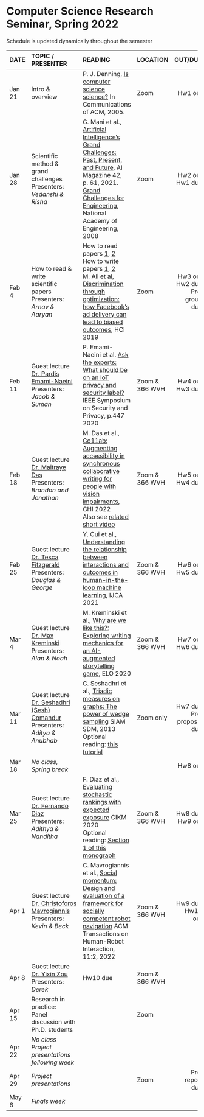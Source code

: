 <h1> Computer Science Research Seminar, Spring 2022 </h1>
Schedule is updated dynamically throughout the semester
</br>

<font size="3">

| DATE        | TOPIC / PRESENTER |READING           |LOCATION |      OUT/DUE |
| ------   |:------------------|:---------------------------------|:------| --------:| 
| Jan 21 | Intro & overview |  P. J. Denning, [Is computer science science?](http://denninginstitute.com/pjd/PUBS/CACMcols/cacmJul07.pdf) In Communications of ACM, 2005.        | Zoom |  Hw1 out |
| Jan 28 |  Scientific method &</br>grand challenges</br>Presenters:</br>*Vedanshi & Risha*              |  G. Mani et al., [Artificial Intelligence’s Grand Challenges: Past, Present, and Future](https://www.andrew.cmu.edu/user/ganeshm/GrandChallengesAIMagazineSpring2021.pdf), AI Magazine 42, p. 61, 2021.</br>[Grand Challenges for Engineering](http://www.engineeringchallenges.org/challenges.aspx), National Academy of Engineering, 2008   | Zoom       |  Hw2 out </br> Hw1 due    |
| Feb 4  |   How to read & write</br>scientific papers  </br>  Presenters:</br>*Arnav & Aaryan*            |  How to read papers [1](https://dl.acm.org/citation.cfm?id=1595493), [2](https://dl.acm.org/citation.cfm?id=1273458)<br>How to write papers [1](https://homes.cs.washington.edu/~mernst/advice/write-technical-paper.html), [2](https://www.nature.com/articles/d41586-019-02918-5)   </br> M. Ali et al, [Discrimination through optimization: how Facebook's ad delivery can lead to biased outcomes](https://dl.acm.org/doi/abs/10.1145/3359301), HCI 2019       |  Zoom  |  Hw3 out </br> Hw2 due</br>Proj group due   |
| Feb 11 | Guest lecture</br>[Dr. Pardis Emami-Naeini](https://homes.cs.washington.edu/~pemamina/)  </br>Presenters:</br>*Jacob  & Suman *               | P. Emami-Naeini et al. [Ask the experts: What should be on an IoT privacy and security label?](Oakland20_PardisEmamiNaeini.pdf) IEEE Symposium on Security and Privacy, p.447 2020           |  Zoom & </br>366 WVH   |  Hw4 out</br>   Hw3 due         |
| Feb 18 | Guest lecture</br> [Dr. Maitraye Das](https://maitraye.github.io/)  </br>Presenters:</br>*Brandon and Jonathan*   |   M. Das et al., [Co11ab: Augmenting accessibility in synchronous collaborative writing for people with vision impairments](https://maitraye.github.io/files/papers/BVI_CW_CHI22.pdf),   CHI 2022</br> Also see [related short video](https://www.youtube.com/watch?v=dEbl5jvLKGQ)      |  Zoom & </br>366 WVH  |   Hw5 out</br>   Hw4 due       |
| Feb 25 | Guest lecture</br> [Dr. Tesca Fitzgerald](https://www.tescafitzgerald.com/) </br>Presenters:</br>*Douglas & George* |  Y. Cui et al., [Understanding the relationship between interactions and outcomes in human-in-the-loop machine learning](https://www.ijcai.org/proceedings/2021/599),   IJCA 2021  |  Zoom & </br>366 WVH | Hw6 out</br>   Hw5 due |
| Mar 4  | Guest lecture</br> [Dr. Max Kreminski](https://mkremins.github.io/)</br>Presenters:</br>*Alan & Noah* |         M. Kreminski et al., [Why are we like this?: Exploring writing mechanics for an AI-augmented storytelling game](https://mkremins.github.io/publications/WAWLT_ELO2020.pdf), ELO 2020  |  Zoom & </br>366 WVH | Hw7 out</br>   Hw6 due |
| Mar 11 | Guest lecture</br> [Dr. Seshadhri (Sesh) Comandur](https://users.soe.ucsc.edu/~sesh/)</br>Presenters:</br>*Aditya & Anubhab* |C. Seshadhri et al., [Triadic measures on graphs: The power of wedge sampling](https://epubs.siam.org/doi/10.1137/1.9781611972832.2) SIAM SDM, 2013</br>Optional reading: [this tutorial](https://users.soe.ucsc.edu/~sesh/subgraph_counting/www19-subgraph-counting-tutorial-part1.pdf) | Zoom only           | Hw7 due</br>Proj proposal due |  
| Mar 18 | *No class, Spring break* |    |            |  Hw8 out        |
| Mar 25 |  Guest lecture</br> [Dr. Fernando Diaz](https://841.io/) </br>Presenters: *Adithya & Nanditha* |  F. Diaz et al., [Evaluating stochastic rankings with expected exposure](https://dl.acm.org/doi/10.1145/3340531.3411962) CIKM  2020</br>Optional reading: [Section 1 of this monograph](https://arxiv.org/abs/2105.05779) |  Zoom & </br>366 WVH  | Hw8 due</br>Hw9 out         |
| Apr 1  |  Guest lecture</br> [Dr. Christoforos</br> Mavrogiannis](https://chrismavrogiannis.com/)  </br>Presenters: *Kevin & Beck* | C. Mavrogiannis et al., [Social momentum: Design and evaluation of a framework for socially competent robot navigation](https://dl.acm.org/doi/10.1145/3495244) ACM Transactions on Human-Robot Interaction, 11:2, 2022 |  Zoom & </br>366 WVH  |  Hw9 due</br>Hw10 out        |
| Apr 8  | Guest lecture</br> [Dr. Yixin Zou](https://yixinzou.github.io/)</br>Presenters: *Derek* |  Hw10 due  | Zoom & </br>366 WVH           |          |
| Apr 15 | Research in practice:</br> Panel discussion with Ph.D. students |    | Zoom  |          |
| Apr 22 | *No class</br>Project presentations following week*  |    |            |          |
| Apr 29 | *Project presentations*  |            |  Zoom  | Proj report due           |
| May 6  | *Finals week*    |            |            |          | 
</font>







